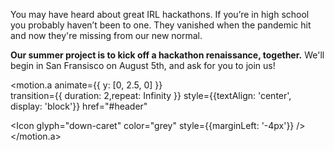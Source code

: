 
<Box className="copy">

You may have heard about great IRL hackathons. If you’re in high school you
probably haven’t been to one. They vanished when the pandemic hit and now
they're missing from our new normal.

**Our summer project is to kick off a hackathon renaissance, together.** 
We'll begin in San Fransisco on August 5th, and ask for you to join us!

<motion.a 
  animate={{ y: [0, 2.5, 0] }}  
  transition={{ duration: 2,repeat: Infinity }} 
  style={{textAlign: 'center', display: 'block'}} 
  href="#header"
>
  <Icon glyph="down-caret" color="grey" style={{marginLeft: '-4px'}} />
</motion.a>


</Box>

<style>
  {/* TODO: don't force these to be global */}
  {`
  .copy p {
    font-size: 24px;
    color: var(--theme-ui-colors-white);
  }
  .copy a {
    color: var(--theme-ui-colors-white) !important;
    text-decoration: underline;
  }
  `}
</style>
